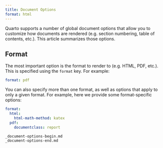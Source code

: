 ```yaml
---
title: Document Options
format: html
---
```


Quarto supports a number of global document options that allow you to customize how documents are rendered (e.g. section numbering, table of contents, etc.). This article summarizes those options.

## Format

The most important option is the format to render to (e.g. HTML, PDF, etc.). This is specified using the `format` key. For example:

``` .yaml
format: pdf
```

You can also specify more than one format, as well as options that apply to only a given format. For example, here we provide some format-specific options:

``` .yaml
format:
  html:
    html-math-method: katex
  pdf:
    documentclass: report
```

``` .include
_document-options-begin.md
_document-options-end.md
```
